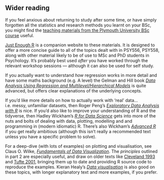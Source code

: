 ## Wider reading

If you feel anxious about returning to study after some time, or have simply forgotten all the statistics and research methods you learnt on your BSc, you might find the [teaching materials from the Plymouth University BSc course](https://ajwills72.github.io/rminr/) useful.

[Just Enough R](https://benwhalley.github.io/just-enough-r/) is a companion website to these materials. It is designed to offer a more concise guide to all of the topics dealt with in PSY556, PSY558, along with other material likely to be of use to MSc and PhD students in Psychology. It's probably best used _after_ you have worked through the relevant workshop sessions — although it can also be used for self study.

If you actually want to understand *how* regression works in more detail and have some maths background (e.g. A level) the Gelman and Hill book [*Data Analysis Using Regression and Multilevel/Hierarchical Models*](http://www.stat.columbia.edu/~gelman/arm/) is quite advanced, but offers clear explanations of the underlying concepts.

If you'd like more details on how to actually work with 'real' data... i.e. messy, unfamiliar datasets, then Roger Peng's [*Exploratory Data Analysis with R*](https://bookdown.org/rdpeng/exdata/) is nice. If you'd also like to improve your understanding of R and the tidyverse, then Hadley Wickham's [*R for Data Science*](http://r4ds.had.co.nz) gets into more of the nuts and bolts of dealing with data, plotting, modelling and and programming in (modern idiomatic) R.
There's also Wickham's [*Advanced R*](http://adv-r.had.co.nz) if you get really ambitious (although this isn't really a recommended text unless you have a specific problem to solve).

For a deep-dive (with lots of examples) on plotting and visualisation, see Claus O. Wilke,  [*Fundamentals of Data Visualization*](https://serialmentor.com/dataviz/proportional-ink.html#visualizations-along-linear-axes). The *principles* outlined in part 2 are especially useful, and draw on older texts like  [Cleveland 1993](https://dl.acm.org/citation.cfm?id=529269) and [Tufte 2001](https://www.edwardtufte.com/tufte/books_vdqi), bringing them up to date and providing R source code to reproduce the examples. Kieran Healy's [*Data  visualisation*](https://socviz.co) is also good on these topics, with longer explanatory text and more examples, if you prefer.

